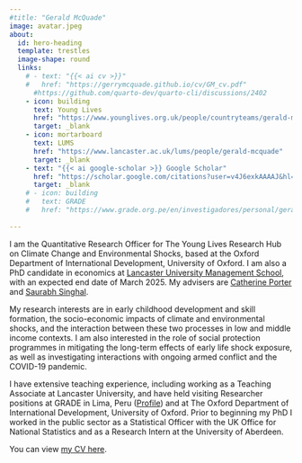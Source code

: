 ```yaml
---
#title: "Gerald McQuade"
image: avatar.jpeg
about:
  id: hero-heading
  template: trestles
  image-shape: round
  links:
    # - text: "{{< ai cv >}}"
    #   href: "https://gerrymcquade.github.io/cv/GM_cv.pdf"
      #https://github.com/quarto-dev/quarto-cli/discussions/2402
    - icon: building
      text: Young Lives
      href: "https://www.younglives.org.uk/people/countryteams/gerald-mcquade"
      target: _blank
    - icon: mortarboard
      text: LUMS
      href: "https://www.lancaster.ac.uk/lums/people/gerald-mcquade"
      target: _blank
    - text: "{{< ai google-scholar >}} Google Scholar"
      href: "https://scholar.google.com/citations?user=v4J6exkAAAAJ&hl=en&oi=sra"
      target: _blank
    # - icon: building
    #   text: GRADE
    #   href: "https://www.grade.org.pe/en/investigadores/personal/gerald-mcquade/"
     
---
```


I am the Quantitative Research Officer for The Young Lives Research Hub on Climate Change and Environmental Shocks, based at the Oxford Department of International Development, University of Oxford. I am also a PhD candidate in economics at [Lancaster University Management School](https://www.lancaster.ac.uk/lums/people/gerald-mcquade), with an expected end date of March 2025. My advisers are [Catherine Porter](https://sites.google.com/site/econcath/home) and [Saurabh Singhal](https://sites.google.com/site/singhalecon/Home).

My research interests are in early childhood development and skill formation, the socio-economic impacts of climate and environmental shocks, and the interaction between these two processes in low and middle income contexts. I am also interested in the role of social protection programmes in mitigating the long-term effects of early life shock exposure, as well as investigating interactions with ongoing armed conflict and the COVID-19 pandemic.

I have extensive teaching experience, including working as a Teaching Associate at Lancaster University, and have held visiting Researcher positions at GRADE in Lima, Peru ([Profile](https://www.grade.org.pe/en/investigadores/personal/gerald-mcquade/)) and at The Oxford Department of International Development, University of Oxford. Prior to beginning my PhD I worked in the public sector as a Statistical Officer with the UK Office for National Statistics and as a Research Intern at the University of Aberdeen.

You can view [my CV here](https://gerrymcquade.github.io/cv/GM_cv.pdf).
